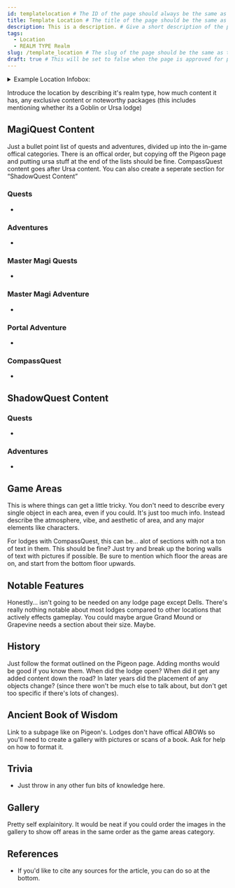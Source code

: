 ```yaml
---
id: templatelocation # The ID of the page should always be the same as the file name, just without the extension and any special characters
title: Template Location # The title of the page should be the same as the ID, but should be capitalized and formatted like a proper title
description: This is a description. # Give a short description of the page, can be a sentence or two and is mostly used for embeds
tags:
  - Location
  - REALM TYPE Realm
slug: /template_location # The slug of the page should be the same as the ID, but should be formatted like a URL with proper continuity & underscores
draft: true # This will be set to false when the page is approved for publishing. Do NOT edit this line unless you're a wiki admin & know what you're doing
---
```


<details>
  <summary>Example Location Infobox:</summary>
  | Example Town/City, State Abbreviation |
  | --- |
  | <img src="" alt="Describe the image here" width="268" hight="214.4" title="Describe the image here"></img> |

  | General Information |  |
  | --- | --- |
  | Realm Type | REALM TYPE Realm |
  | Version | VERSION |
  | Opening Date | Month Day, Year |
  | Status | Open/Closed |
  | Website | [example.com](http://example.com) |

  | Location Rune |
  | --- |
  | <img src="" alt="The LOCATION NAME realm rune found on the globals page." width="268" hight="248.083" title="The LOCATION NAME realm rune found on the globals page."></img> |
</details>

Introduce the location by describing it's realm type, how much content it has, any exclusive content or noteworthy packages (this includes mentioning whether its a Goblin or Ursa lodge)

## MagiQuest Content

Just a bullet point list of quests and adventures, divided up into the in-game offical categories. There is an offical order, but copying off the Pigeon page and putting ursa stuff at the end of the lists should be fine. CompassQuest content goes after Ursa content. You can also create a seperate section for “ShadowQuest Content”

### Quests

  - 

### Adventures

  - 

### Master Magi Quests

  - 

### Master Magi Adventure

  - 

### Portal Adventure

  - 

### CompassQuest

  - 

## ShadowQuest Content

### Quests

  - 

### Adventures

  - 

## Game Areas

This is where things can get a little tricky. You don't need to describe every single object in each area, even if you could. It's just too much info. Instead describe the atmosphere, vibe, and aesthetic of area, and any major elements like characters.

For lodges with CompassQuest, this can be… alot of sections with not a ton of text in them. This should be fine? Just try and break up the boring walls of text with pictures if possible. Be sure to mention which floor the areas are on, and start from the bottom floor upwards.

## Notable Features

Honestly… isn't going to be needed on any lodge page except Dells. There's really nothing notable about most lodges compared to other locations that actively effects gameplay. You could maybe argue Grand Mound or Grapevine needs a section about their size. Maybe.

## History

Just follow the format outlined on the Pigeon page. Adding months would be good if you know them. When did the lodge open? When did it get any added content down the road? In later years did the placement of any objects change? (since there won't be much else to talk about, but don't get too specific if there's lots of changes).

## Ancient Book of Wisdom

Link to a subpage like on Pigeon's. Lodges don't have offical ABOWs so you'll need to create a gallery with pictures or scans of a book. Ask for help on how to format it.

## Trivia

  - Just throw in any other fun bits of knowledge here.

## Gallery

Pretty self explainitory. It would be neat if you could order the images in the gallery to show off areas in the same order as the game areas category.

## References

  - If you'd like to cite any sources for the article, you can do so at the bottom.